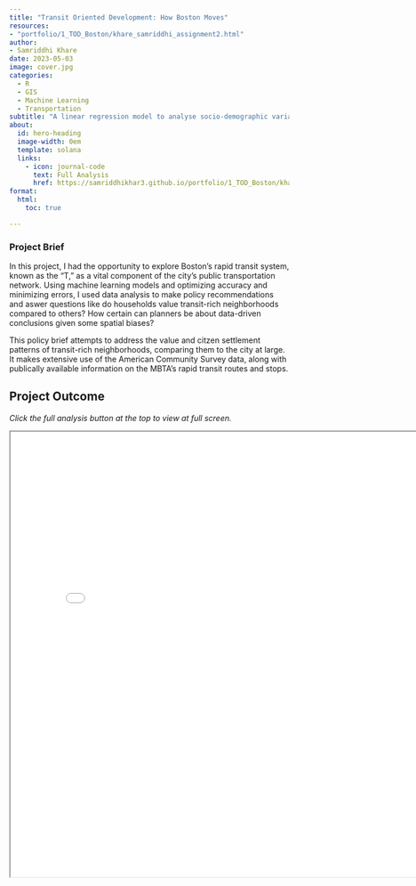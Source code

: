 ```yaml
---
title: "Transit Oriented Development: How Boston Moves"
resources: 
- "portfolio/1_TOD_Boston/khare_samriddhi_assignment2.html"
author:
- Samriddhi Khare
date: 2023-05-03
image: cover.jpg
categories:
  - R
  - GIS
  - Machine Learning
  - Transportation
subtitle: "A linear regression model to analyse socio-demographic variables across TOD and non-TOD tracts."
about:
  id: hero-heading
  image-width: 0em
  template: solana
  links:
    - icon: journal-code
      text: Full Analysis
      href: https://samriddhikhar3.github.io/portfolio/1_TOD_Boston/khare_samriddhi_assignment2.html  
format:
  html:
    toc: true

---
```


### Project Brief

In this project, I had the opportunity to explore Boston’s rapid transit system, known as the “T,” as a vital component of the city’s public transportation network. Using machine learning models and optimizing accuracy and minimizing errors, I used data analysis to make policy recommendations and aswer questions like do households value transit-rich neighborhoods compared to others? How certain can planners be about data-driven conclusions given some spatial biases?

This policy brief attempts to address the value and citzen settlement patterns of transit-rich neighborhoods, comparing them to the city at large. It makes extensive use of the American Community Survey data, along with publically available information on the MBTA’s rapid transit routes and stops.

## Project Outcome

*Click the full analysis button at the top to view at full screen.*

<iframe src="khare_samriddhi_assignment2.html" width="800" height="800">
  <p>Hi SOF</p>
</iframe>
